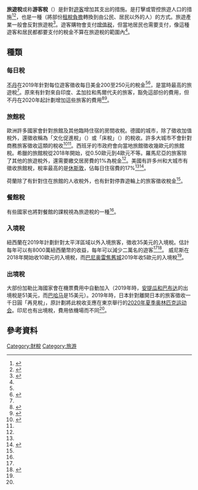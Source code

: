 '''旅遊稅'''或称'''游客稅'''（{{lang-en|Tourist tax}}）是針對[[遊客|遊客]]增加其支出的措施。是打擊{{le|過度旅遊|overtourism}}或管控旅遊人口的措施<ref name=insider>{{cite news |last1=Christine |first1=Theresa |title=41 countries around the world that charge a tourist tax |url=https://www.insider.com/countries-that-require-a-tourist-tax-2019-2#japan-enacted-a-tourist-tax-at-the-beginning-of-2019-2 |accessdate=2020-04-23 |work=Insider |date=2019-02-27}}</ref><ref>{{cite news |author=楊濡嘉、王慧瑛 |title=澎湖擬收旅遊稅 最快2年後上路 |url=https://udn.com/news/story/7266/4746805 |publisher=聯合報 |date=2020-08-01 |accessdate=2020-08-02 |language=zh |archive-date=2020-09-20 |archive-url=https://web.archive.org/web/20200920203157/https://udn.com/news/story/7266/4746805 |dead-url=no }}</ref>，也是一種{{le|稅收出口|tax exporting}}（將部份[[租稅負擔率|租稅負擔]]轉換到由公民、居民以外的人）的方式。旅遊產業一般會反對旅遊稅<ref name=book>{{cite book |last1=Dwyer |first1=L. |title=International Handbook on the Economics of Tourism |date=2007 |publisher=Edward Elgar Publishing |isbn=978-1-84720-163-8 |page=252 |url=https://www.google.com/books/edition/International_Handbook_on_the_Economics/8iTIvCasZV4C?hl=en&gbpv=1&dq=tourist+tax&pg=PA252&printsec=frontcover |language=en}}</ref>。遊客購物會支付[[增值税|增值税]]，但當地居民也需要支付，像這種遊客和居民都都要支付的稅金不算在旅遊稅的範圍內<ref name="insider" />。

==種類==
===每日稅===
[[不丹|不丹]]在2019年針對每位遊客徵收每日美金200至250元的稅金<ref name="insider" /><ref>{{cite news |last1=CNN |first1=Lester V. Ledesma |title=5 reasons Bhutan is worth the US$250 daily fee |url=https://www.cnn.com/travel/article/visiting-bhutan/index.html |accessdate=2020-04-23 |work=CNN |language=en |archive-date=2020-08-13 |archive-url=https://web.archive.org/web/20200813002657/https://www.cnn.com/travel/article/visiting-bhutan/index.html |dead-url=no }}</ref>，是當時最高的旅遊稅<ref name="insider" />。原來有針對來自印度、孟加拉和馬爾代夫的旅客，豁免這部份的費用，但不丹在2020年起計劃增加這些旅客的費用<ref>{{cite news |last1=Sarkar |first1=Debasis |title=Bhutan's tourist policy revamp may hit travel operators in eastern India |url=https://economictimes.indiatimes.com/industry/services/travel/bhutans-tourist-policy-revamp-may-hit-travel-operators-in-eastern-india/articleshow/72157052.cms?from=mdr |accessdate=2020-04-23 |work=The Economic Times |date=2019-11-21 |archive-date=2021-04-19 |archive-url=https://web.archive.org/web/20210419094632/https://economictimes.indiatimes.com/industry/services/travel/bhutans-tourist-policy-revamp-may-hit-travel-operators-in-eastern-india/articleshow/72157052.cms?from=mdr |dead-url=no }}</ref><ref>{{cite news |title=Bhutan taxes tourists |url=https://www.ttrweekly.com/site/2020/01/bhutan-taxes-tourists/ |accessdate=2020-04-23 |work=TTR Weekly |date=2020-01 |archive-date=2020-01-21 |archive-url=https://web.archive.org/web/20200121043626/https://www.ttrweekly.com/site/2020/01/bhutan-taxes-tourists/ |dead-url=no }}</ref>。

===旅館稅===
{{main2|{{le|旅館稅|Hotel tax}}}}
歐洲許多國家會針對旅館及其他臨時住宿的房間收稅。德國的城市，除了徵收加值稅外，還徵收稱為「文化促進稅」（{{lang-de|Kulturförderabgabe}}）或「床稅」（{{lang-de|bettensteuer}}）的稅收。許多大城市不會針對商務旅客徵收這類的稅收<ref>{{cite web |title=Bettensteuer Deutschland - Alle Formulare zur Befreiung |url=https://www.bettensteuer.de/en/home-2# |website=www.bettensteuer.de |accessdate=2020-04-23 |language=de |archive-date=2021-01-18 |archive-url=https://web.archive.org/web/20210118224412/https://www.bettensteuer.de/en/home-2 |dead-url=no }}</ref><ref name="insider" />。西班牙的市政府會向當地旅館徵收幾歐元的旅館稅。希臘的旅館稅從2018年開始，從0.50歐元到4歐元不等。羅馬尼亞的旅客除了其他的旅遊稅外，還需要繳交居房費的1%為稅金<ref name="insider" />。美國有許多州和大城市有徵收旅館稅，稅率最高的是[[休斯敦|休斯敦]]，佔每日住宿費的17%<ref name="insider" /><ref>{{cite news |last1=Novack |first1=Janet |title=Travelers Alert: The 10 U.S. Cities That Tax Tourists The Most |url=https://www.forbes.com/sites/janetnovack/2012/10/01/travelers-alert-the-10-u-s-cities-that-tax-tourists-the-most/#10e52b8a2b04 |accessdate=2020-04-25 |work=Forbes |date=2012-10-01 |language=en |archive-date=2016-07-28 |archive-url=https://web.archive.org/web/20160728071432/http://www.forbes.com/sites/janetnovack/2012/10/01/travelers-alert-the-10-u-s-cities-that-tax-tourists-the-most/#10e52b8a2b04 |dead-url=no }}</ref>。

荷蘭除了有針對住在旅館的人收稅外，也有針對停靠遊輪上的旅客徵收稅金<ref name="insider" />。

===餐館稅===
有些國家也將對餐館的課稅視為旅遊稅的一種<ref name="book" />。

===入境稅===
紐西蘭在2019年計劃針對太平洋區域以外入境旅客，徵收35美元的入境稅。估計每年可以有8000萬紐西蘭幣的收益，每年可以減少二萬名的遊客<ref name="insider" /><ref>{{cite news |last1=Cheng |first1=Derek |title=New foreign tourist tax - vital funds for industry or unnecessary tax grab? |url=https://www.nzherald.co.nz/nz/news/article.cfm?c_id=1&objectid=12186758 |accessdate=2020-04-23 |work=NZ Herald |date=2019-01-07 |language=en |archive-date=2019-11-30 |archive-url=https://web.archive.org/web/20191130194150/https://www.nzherald.co.nz/nz/news/article.cfm?c_id=1&objectid=12186758 |dead-url=no }}</ref>。 威尼斯在2018年開始收10歐元的入境稅，而[[巴尼奥雷焦舊城|巴尼奥雷焦舊城]]2019年收5歐元的入境稅<ref name="insider" />。

===出境稅===
大部份加勒比海國家會在機票費用中自動加入{{le|出境稅|Departure tax}}（2019年時，[[安提瓜和巴布达|安提瓜和巴布达]]的出境稅是51美元，而[[巴哈马|巴哈马]]是15美元）。2019年時，日本針對離開日本的旅客徵收一千日圓「再見稅」，原計劃將此稅收支應在東京舉行的[[2020年夏季奥林匹克运动会|2020年夏季奥林匹克运动会]]。印尼也有出境稅，費用依機場而不同<ref name="insider" />。

==參考資料==
{{reflist}}

[[Category:財稅|Category:財稅]]
[[Category:旅游|Category:旅游]]